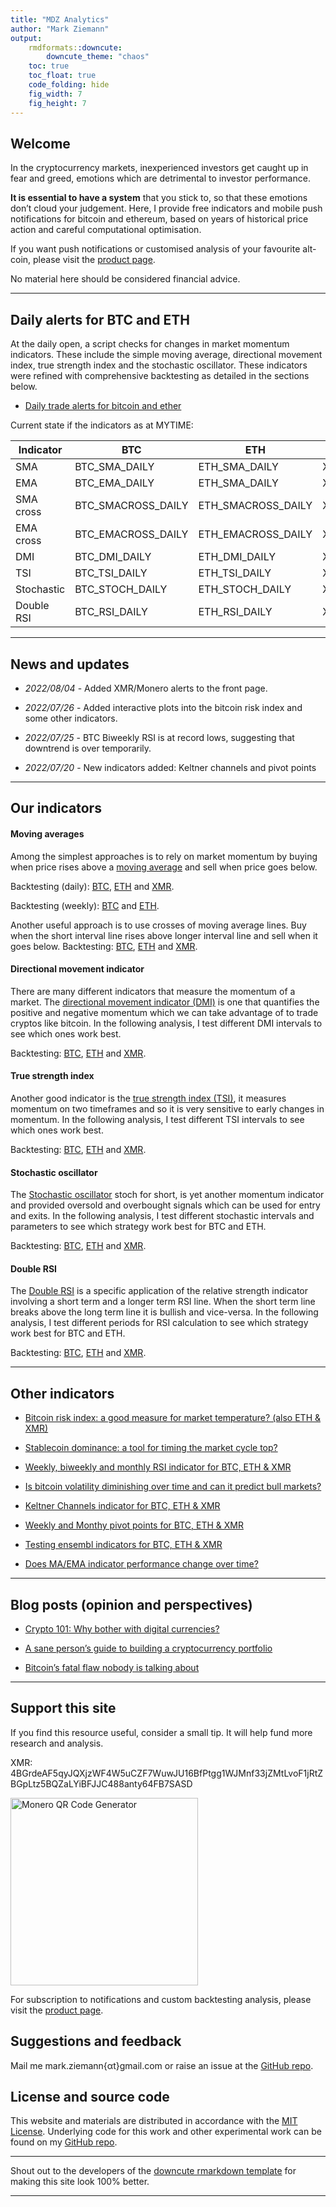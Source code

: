 ```yaml
---
title: "MDZ Analytics"
author: "Mark Ziemann"
output:
    rmdformats::downcute:
        downcute_theme: "chaos"
    toc: true
    toc_float: true
    code_folding: hide
    fig_width: 7
    fig_height: 7
---
```


## Welcome

In the cryptocurrency markets, inexperienced investors get caught up in
fear and greed, emotions which are detrimental to investor performance.

**It is essential to have a system** that you stick to, so that these emotions don't
cloud your judgement.
Here, I provide free indicators and mobile push notifications for bitcoin and ethereum, based on years of
historical price action and careful computational optimisation.

If you want push notifications or customised analysis of
your favourite alt-coin, please visit the [product page](products.html).

No material here should be considered financial advice.

<hr>

## Daily alerts for BTC and ETH

At the daily open, a script checks for changes in market momentum indicators.
These include the simple moving average, directional movement index, true strength index and the stochastic oscillator.
These indicators were refined with comprehensive backtesting as detailed in the sections below.

* [Daily trade alerts for bitcoin and ether](crypto/alerts.html)

Current state if the indicators as at MYTIME:

| Indicator | BTC | ETH | XMR |
| --- | --- | --- | --- |
| SMA | BTC_SMA_DAILY | ETH_SMA_DAILY | XMR_SMA_DAILY |
| EMA | BTC_EMA_DAILY | ETH_SMA_DAILY| XMR_SMA_DAILY |
| SMA cross | BTC_SMACROSS_DAILY | ETH_SMACROSS_DAILY | XMR_SMACROSS_DAILY |
| EMA cross | BTC_EMACROSS_DAILY | ETH_EMACROSS_DAILY | XMR_EMACROSS_DAILY |
| DMI | BTC_DMI_DAILY | ETH_DMI_DAILY | XMR_DMI_DAILY |
| TSI | BTC_TSI_DAILY | ETH_TSI_DAILY | XMR_TSI_DAILY |
| Stochastic | BTC_STOCH_DAILY | ETH_STOCH_DAILY | XMR_STOCH_DAILY | 
| Double RSI | BTC_RSI_DAILY | ETH_RSI_DAILY | XMR_RSI_DAILY |

<hr>

## News and updates

* *2022/08/04* - Added XMR/Monero alerts to the front page.

* *2022/07/26* - Added interactive plots into the bitcoin risk index and some other indicators.

* *2022/07/25* - BTC Biweekly RSI is at record lows, suggesting that downtrend is over temporarily.

* *2022/07/20* - New indicators added: Keltner channels and pivot points

<hr>

## Our indicators

#### Moving averages

Among the simplest approaches is to rely on market momentum by buying when price rises above a
[moving average](https://www.investopedia.com/articles/active-trading/052014/how-use-moving-average-buy-stocks.asp)
and sell when price goes below.

Backtesting (daily): [BTC](crypto/ma_trading_btc.html), [ETH](crypto/ma_trading_eth.html) and
[XMR](https://mdz-analytics.com/altcoins/XMR/ma_trading_XMR.html).

Backtesting (weekly): [BTC](crypto/ma_trading_weekly_btc.html) and [ETH](crypto/ma_trading_eth.html).

Another useful approach is to use crosses of moving average lines.
Buy when the short interval line rises above longer interval line and sell when it goes below.
Backtesting: [BTC](crypto/ma_cross_btc.html), [ETH](crypto/ma_cross_eth.html)
and [XMR](https://mdz-analytics.com/altcoins/XMR/ma_cross_XMR.html).

#### Directional movement indicator

There are many different indicators that measure the momentum of a market.
The [directional movement indicator (DMI)](https://www.investopedia.com/terms/d/dmi.asp) is one
that quantifies the positive and negative momentum which we can take advantage of to trade cryptos like bitcoin.
In the following analysis, I test different DMI intervals to see which ones work best.

Backtesting: [BTC](crypto/dmi_trading_btc.html), [ETH](crypto/dmi_trading_eth.html) and
[XMR](https://mdz-analytics.com/altcoins/XMR/dmi_trading_XMR.html).

#### True strength index

Another good indicator is the [true strength index (TSI)](https://www.investopedia.com/terms/t/tsi.asp),
it measures momentum on two timeframes and so it is very sensitive to early changes in momentum.
In the following analysis, I test different TSI intervals to see which ones work best.

Backtesting: [BTC](crypto/tsi_trading_btc.html), [ETH](crypto/tsi_trading_eth.html) and
[XMR](https://mdz-analytics.com/altcoins/XMR/tsi_trading_XMR.html).

#### Stochastic oscillator

The [Stochastic oscillator](https://www.investopedia.com/terms/s/stochasticoscillator.asp) stoch for short,
is yet another momentum indicator and provided oversold and overbought signals which can be used for entry and exits.
In the following analysis, I test different stochastic intervals and parameters to see which strategy work best for BTC and ETH.

Backtesting: [BTC](crypto/stoch_trading_btc.html), [ETH](crypto/stoch_trading_eth.html) and
[XMR](https://mdz-analytics.com/altcoins/XMR/stoch_trading_XMR.html).

#### Double RSI

The [Double RSI](https://www.trendfollowingsystem.com/double-rsi-trading-system/) is a
specific application of the relative strength indicator involving a short term and a longer term RSI line.
When the short term line breaks above the long term line it is bullish and vice-versa.
In the following analysis, I test different periods for RSI calculation to see which strategy work best for BTC and ETH.

Backtesting: [BTC](crypto/rsi2_trading_btc.html), [ETH](crypto/rsi2_trading_eth.html) and
[XMR](https://mdz-analytics.com/altcoins/XMR/rsi2_trading_XMR.html).

<hr>

## Other indicators

* [Bitcoin risk index: a good measure for market temperature? (also ETH & XMR)](crypto/risk_index.html)

* [Stablecoin dominance: a tool for timing the market cycle top?](crypto/stablecoincap.html)

* [Weekly, biweekly and monthly RSI indicator for BTC, ETH & XMR](crypto/rsi_watch.html)

* [Is bitcoin volatility diminishing over time and can it predict bull markets?](https://mdz-analytics.com/crypto/volatility_size.html)

* [Keltner Channels indicator for BTC, ETH & XMR](crypto/keltner_channels.html)

* [Weekly and Monthy pivot points for BTC, ETH & XMR](crypto/pivots.html)

* [Testing ensembl indicators for BTC, ETH & XMR](crypto/ensembl_ma_trading.html)

* [Does MA/EMA indicator performance change over time?](crypto/ma_temporal2.html)

<hr>

## Blog posts (opinion and perspectives)

* [Crypto 101: Why bother with digital currencies?](crypto/learning_resources.html)

* [A sane person’s guide to building a cryptocurrency portfolio](crypto/investing_guide.html)

* [Bitcoin's fatal flaw nobody is talking about](crypto/bitcoin_flaw.html)

<hr>

## Support this site

If you find this resource useful, consider a small tip.
It will help fund more research and analysis.

XMR: 4BGrdeAF5qyJQXjzWF4W5uCZF7WuwJU16BfPtgg1WJMnf33jZMtLvoF1jRtZBGpLtz5BQZaLYiBFJJC488anty64FB7SASD

<a href="https://www.bitcoinqrcodemaker.com"><img src="https://www.bitcoinqrcodemaker.com/api/?style=monero&amp;address=4BGrdeAF5qyJQXjzWF4W5uCZF7WuwJU16BfPtgg1WJMnf33jZMtLvoF1jRtZBGpLtz5BQZaLYiBFJJC488anty64FB7SASD" alt="Monero QR Code Generator" height="300" width="300" border="0" /></a>

For subscription to notifications and custom backtesting analysis, please visit the [product page](products.html).

## Suggestions and feedback

Mail me mark.ziemann{αt}gmail.com or raise an issue at the [GitHub repo](https://github.com/markziemann/cryptoblog).

## License and source code

This website and materials are distributed in accordance with the [MIT License](https://github.com/markziemann/cryptoblog/blob/main/LICENSE).
Underlying code for this work and other experimental work can be found on my [GitHub repo](https://github.com/markziemann/cryptoblog).

<hr>

Shout out to the developers of the [downcute rmarkdown template](https://github.com/juba/rmdformats) for making this site look 100% better.

<hr>
